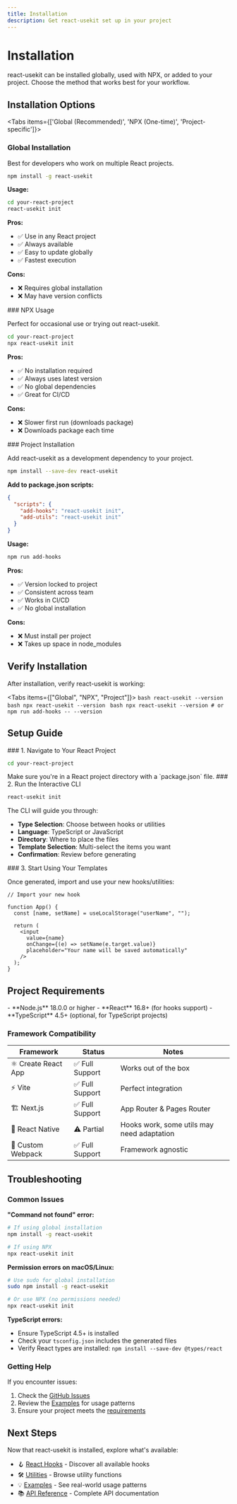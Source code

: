 ```yaml
---
title: Installation
description: Get react-usekit set up in your project
---
```



# Installation

<Callout title="Quick Start">
  react-usekit can be installed globally, used with NPX, or added to your
  project. Choose the method that works best for your workflow.
</Callout>

## Installation Options

<Tabs items={['Global (Recommended)', 'NPX (One-time)', 'Project-specific']}>
<Tab value="Global (Recommended)">
### Global Installation

Best for developers who work on multiple React projects.

```bash
npm install -g react-usekit
```

**Usage:**

```bash
cd your-react-project
react-usekit init
```

**Pros:**

- ✅ Use in any React project
- ✅ Always available
- ✅ Easy to update globally
- ✅ Fastest execution

**Cons:**

- ❌ Requires global installation
- ❌ May have version conflicts

</Tab>

<Tab value="NPX (One-time)">
### NPX Usage

Perfect for occasional use or trying out react-usekit.

```bash
cd your-react-project
npx react-usekit init
```

**Pros:**

- ✅ No installation required
- ✅ Always uses latest version
- ✅ No global dependencies
- ✅ Great for CI/CD

**Cons:**

- ❌ Slower first run (downloads package)
- ❌ Downloads package each time

</Tab>

<Tab value="Project-specific">
### Project Installation

Add react-usekit as a development dependency to your project.

```bash
npm install --save-dev react-usekit
```

**Add to package.json scripts:**

```json
{
  "scripts": {
    "add-hooks": "react-usekit init",
    "add-utils": "react-usekit init"
  }
}
```

**Usage:**

```bash
npm run add-hooks
```

**Pros:**

- ✅ Version locked to project
- ✅ Consistent across team
- ✅ Works in CI/CD
- ✅ No global installation

**Cons:**

- ❌ Must install per project
- ❌ Takes up space in node_modules

</Tab>
</Tabs>

## Verify Installation

After installation, verify react-usekit is working:

<Tabs items={["Global", "NPX", "Project"]}>
  <Tab value="Global">```bash react-usekit --version ```</Tab>
  <Tab value="NPX">```bash npx react-usekit --version ```</Tab>
  <Tab value="Project">
    ```bash npx react-usekit --version # or npm run add-hooks -- --version ```
  </Tab>
</Tabs>

## Setup Guide

<Steps>
<Step>
### 1. Navigate to Your React Project

```bash
cd your-react-project
```

<Callout type="info">
Make sure you're in a React project directory with a `package.json` file.
</Callout>
</Step>

<Step>
### 2. Run the Interactive CLI

```bash
react-usekit init
```

The CLI will guide you through:

- **Type Selection**: Choose between hooks or utilities
- **Language**: TypeScript or JavaScript
- **Directory**: Where to place the files
- **Template Selection**: Multi-select the items you want
- **Confirmation**: Review before generating

</Step>

<Step>
### 3. Start Using Your Templates

Once generated, import and use your new hooks/utilities:

```tsx
// Import your new hook

function App() {
  const [name, setName] = useLocalStorage("userName", "");

  return (
    <input
      value={name}
      onChange={(e) => setName(e.target.value)}
      placeholder="Your name will be saved automatically"
    />
  );
}
```

</Step>
</Steps>

## Project Requirements

<Callout type="warn" title="System Requirements">
  - **Node.js** 18.0.0 or higher - **React** 16.8+ (for hooks support) -
  **TypeScript** 4.5+ (optional, for TypeScript projects)
</Callout>

### Framework Compatibility

| Framework           | Status          | Notes                                      |
| ------------------- | --------------- | ------------------------------------------ |
| ⚛️ Create React App | ✅ Full Support | Works out of the box                       |
| ⚡ Vite             | ✅ Full Support | Perfect integration                        |
| 🏗️ Next.js          | ✅ Full Support | App Router & Pages Router                  |
| 📱 React Native     | ⚠️ Partial      | Hooks work, some utils may need adaptation |
| 🔧 Custom Webpack   | ✅ Full Support | Framework agnostic                         |

## Troubleshooting

### Common Issues

**"Command not found" error:**

```bash
# If using global installation
npm install -g react-usekit

# If using NPX
npx react-usekit init
```

**Permission errors on macOS/Linux:**

```bash
# Use sudo for global installation
sudo npm install -g react-usekit

# Or use NPX (no permissions needed)
npx react-usekit init
```

**TypeScript errors:**

- Ensure TypeScript 4.5+ is installed
- Check your `tsconfig.json` includes the generated files
- Verify React types are installed: `npm install --save-dev @types/react`

### Getting Help

If you encounter issues:

1. Check the [GitHub Issues](https://github.com/brijeshkumaryadav16/react-usekit/issues)
2. Review the [Examples](/docs/examples) for usage patterns
3. Ensure your project meets the [requirements](#project-requirements)

## Next Steps

Now that react-usekit is installed, explore what's available:

- 🪝 [React Hooks](/docs/hooks) - Discover all available hooks
- 🛠️ [Utilities](/docs/utilities) - Browse utility functions
- 💡 [Examples](/docs/examples) - See real-world usage patterns
- 📚 [API Reference](/docs/api) - Complete API documentation
